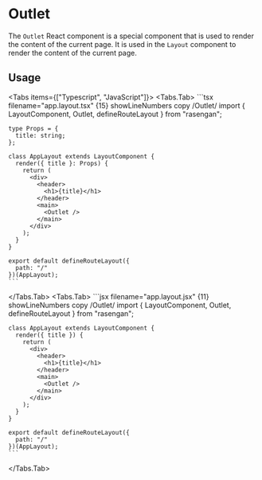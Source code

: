 
# Outlet

The `Outlet` React component is a special component that is used to render the content of the current page. It is used in the `Layout` component to render the content of the current page.

## Usage 

<Tabs items={["Typescript", "JavaScript"]}>
  <Tabs.Tab>
    ```tsx filename="app.layout.tsx" {15} showLineNumbers copy /Outlet/
    import { LayoutComponent, Outlet, defineRouteLayout } from "rasengan";
    
    type Props = {
      title: string;
    };

    class AppLayout extends LayoutComponent {
      render({ title }: Props) {
        return (
          <div>
            <header>
              <h1>{title}</h1>
            </header>
            <main>
              <Outlet />
            </main>
          </div>
        );
      }
    }

    export default defineRouteLayout({
      path: "/"
    })(AppLayout);
    ```
  </Tabs.Tab>
  <Tabs.Tab>
    ```jsx filename="app.layout.jsx" {11} showLineNumbers copy /Outlet/
    import { LayoutComponent, Outlet, defineRouteLayout } from "rasengan";
    
    class AppLayout extends LayoutComponent {
      render({ title }) {
        return (
          <div>
            <header>
              <h1>{title}</h1>
            </header>
            <main>
              <Outlet />
            </main>
          </div>
        );
      }
    }

    export default defineRouteLayout({
      path: "/"
    })(AppLayout);
    ```
  </Tabs.Tab>
</Tabs>